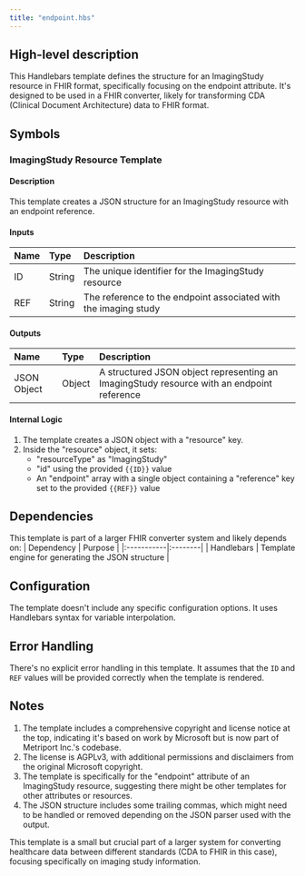 ```yaml
---
title: "endpoint.hbs"
---
```


## High-level description
This Handlebars template defines the structure for an ImagingStudy resource in FHIR format, specifically focusing on the endpoint attribute. It's designed to be used in a FHIR converter, likely for transforming CDA (Clinical Document Architecture) data to FHIR format.

## Symbols

### ImagingStudy Resource Template
#### Description
This template creates a JSON structure for an ImagingStudy resource with an endpoint reference.

#### Inputs
| Name | Type | Description |
|:-----|:-----|:------------|
| ID   | String | The unique identifier for the ImagingStudy resource |
| REF  | String | The reference to the endpoint associated with the imaging study |

#### Outputs
| Name | Type | Description |
|:-----|:-----|:------------|
| JSON Object | Object | A structured JSON object representing an ImagingStudy resource with an endpoint reference |

#### Internal Logic
1. The template creates a JSON object with a "resource" key.
2. Inside the "resource" object, it sets:
   - "resourceType" as "ImagingStudy"
   - "id" using the provided `{{ID}}` value
   - An "endpoint" array with a single object containing a "reference" key set to the provided `{{REF}}` value

## Dependencies
This template is part of a larger FHIR converter system and likely depends on:
| Dependency | Purpose |
|:-----------|:--------|
| Handlebars | Template engine for generating the JSON structure |

## Configuration
The template doesn't include any specific configuration options. It uses Handlebars syntax for variable interpolation.

## Error Handling
There's no explicit error handling in this template. It assumes that the `ID` and `REF` values will be provided correctly when the template is rendered.

## Notes
1. The template includes a comprehensive copyright and license notice at the top, indicating it's based on work by Microsoft but is now part of Metriport Inc.'s codebase.
2. The license is AGPLv3, with additional permissions and disclaimers from the original Microsoft copyright.
3. The template is specifically for the "endpoint" attribute of an ImagingStudy resource, suggesting there might be other templates for other attributes or resources.
4. The JSON structure includes some trailing commas, which might need to be handled or removed depending on the JSON parser used with the output.

This template is a small but crucial part of a larger system for converting healthcare data between different standards (CDA to FHIR in this case), focusing specifically on imaging study information.